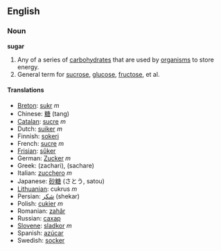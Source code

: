 ==English==
===Noun===
'''sugar'''

#Any of a series of [[carbohydrate]]s that are used by [[organism]]s to store energy.
#General term for [[sucrose]], [[glucose]], [[fructose]], et al.

====Translations====
*[[Breton]]: [[sukr]] ''m''
*Chinese: [[糖]] (tang)
*[[Catalan]]: [[sucre]] ''m''
*Dutch: [[suiker]] ''m''
*Finnish: [[sokeri]]
*French: [[sucre]] ''m''
*[[Frisian]]: [[sûker]]
*German: [[Zucker]] ''m''
*Greek: (zachari), (sachare)
*Italian: [[zucchero]] ''m''
*Japanese: [[砂糖]] (さとう, satou)
*[[Lithuanian]]: cukrus ''m''
*Persian: [[شكر]] (shekar)
*Polish: [[cukier]] ''m''
*Romanian: [[zahăr]]
*Russian: [[сахар]]
*[[Slovene]]: [[sladkor]] ''m''
*Spanish: [[azúcar]]
*Swedish: [[socker]]